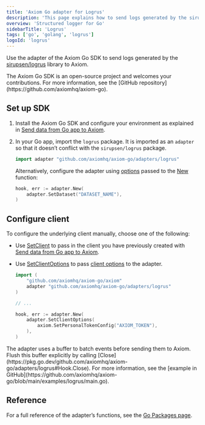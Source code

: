 ```yaml
---
title: 'Axiom Go adapter for Logrus'
description: 'This page explains how to send logs generated by the sirupsen/logrus library to Axiom.'
overview: 'Structured logger for Go'
sidebarTitle: 'Logrus'
tags: ['go', 'golang', 'logrus']
logoId: 'logrus'
---
```



Use the adapter of the Axiom Go SDK to send logs generated by the [sirupsen/logrus](https://github.com/sirupsen/logrus) library to Axiom.

<Note>
The Axiom Go SDK is an open-source project and welcomes your contributions. For more information, see the [GitHub repository](https://github.com/axiomhq/axiom-go).
</Note>

<Prerequisites />

## Set up SDK

1. Install the Axiom Go SDK and configure your environment as explained in [Send data from Go app to Axiom](/guides/go).
1. In your Go app, import the `logrus` package. It is imported as an `adapter` so that it doesn’t conflict with the `sirupsen/logrus` package.

    ```go
    import adapter "github.com/axiomhq/axiom-go/adapters/logrus"
    ```

    Alternatively, configure the adapter using [options](https://pkg.go.dev/github.com/axiomhq/axiom-go/adapters/logrus#Option) passed to the [New](https://pkg.go.dev/github.com/axiomhq/axiom-go/adapters/logrus#New) function:

    ```go
    hook, err := adapter.New(
        adapter.SetDataset("DATASET_NAME"),
    )
    ```

    <ReplaceDataset />

## Configure client

To configure the underlying client manually, choose one of the following:

- Use [SetClient](https://pkg.go.dev/github.com/axiomhq/axiom-go/adapters/logrus#SetClient) to pass in the client you have previously created with [Send data from Go app to Axiom](/guides/go).
- Use [SetClientOptions](https://pkg.go.dev/github.com/axiomhq/axiom-go/adapters/logrus#SetClientOptions) to pass [client options](https://pkg.go.dev/github.com/axiomhq/axiom-go/axiom#Option) to the adapter.

    ```go
    import (
        "github.com/axiomhq/axiom-go/axiom"
        adapter "github.com/axiomhq/axiom-go/adapters/logrus"
    )

    // ...

    hook, err := adapter.New(
        adapter.SetClientOptions(
            axiom.SetPersonalTokenConfig("AXIOM_TOKEN"),
        ),
    )
    ```

<Note>
The adapter uses a buffer to batch events before sending them to Axiom. Flush this buffer explicitly by calling [Close](https://pkg.go.dev/github.com/axiomhq/axiom-go/adapters/logrus#Hook.Close). For more information, see the [example in GitHub](https://github.com/axiomhq/axiom-go/blob/main/examples/logrus/main.go).
</Note>

## Reference

For a full reference of the adapter’s functions, see the [Go Packages page](https://pkg.go.dev/github.com/axiomhq/axiom-go/adapters/logrus).